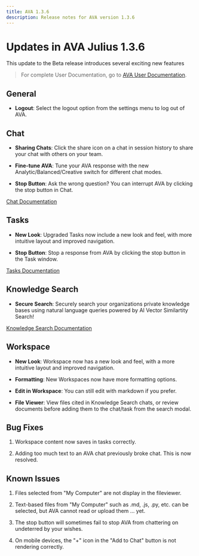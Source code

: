 ```yaml
---
title: AVA 1.3.6
description: Release notes for AVA version 1.3.6
---
```


# Updates in AVA Julius 1.3.6

This update to the Beta release introduces several exciting new features

> For complete User Documentation, go to [AVA User Documentation](https://datarm.notion.site/AVA-User-Documentation-d522aab7765b4f4aaf38aeaf0186e66e).

## General

- **Logout**: Select the logout option from the settings menu to log out of AVA.

## Chat

- **Sharing Chats**: Click the share icon on a chat in session history to share your chat with others on your team.

- **Fine-tune AVA**: Tune your AVA response with the new Analytic/Balanced/Creative switch for different chat modes.
- **Stop Button**: Ask the wrong question? You can interrupt AVA by clicking the stop button in Chat.

[Chat Documentation](https://datarm.notion.site/AVA-Chat-7799bf2a84a842cb8ddc164303f4f41b)

## Tasks

- **New Look**: Upgraded Tasks now include a new look and feel, with more intuitive layout and improved navigation.

- **Stop Button**: Stop a response from AVA by clicking the stop button in the Task window.

[Tasks Documentation](https://datarm.notion.site/AVA-Tasks-b59f920b85884e9f98cb3c2cba14d9e4)

## Knowledge Search

- **Secure Search**: Securely search your organizations private knowledge bases using natural language queries powered by AI Vector Similartity Search!

[Knowledge Search Documentation](https://datarm.notion.site/AVA-Knowledge-Search-In-Continued-Development-9b4904139f224574a8d4995f2d0ca333)

## Workspace

- **New Look**: Workspace now has a new look and feel, with a more intuitive layout and improved navigation.

- **Formatting**: New Workspaces now have more formatting options.
- **Edit in Workspace**: You can still edit with markdown if you prefer.
- **File Viewer**: View files cited in Knowledge Search chats, or review documents before adding them to the chat/task from the search modal.

## Bug Fixes

1. Workspace content now saves in tasks correctly.

2. Adding too much text to an AVA chat previously broke chat. This is now resolved.

## Known Issues

1. Files selected from "My Computer" are not display in the fileviewer.

2. Text-based files from "My Computer" such as .md, .js, .py, etc. can be selected, but AVA cannot read or upload them … yet.
3. The stop button will sometimes fail to stop AVA from chattering on undeterred by your wishes.
4. On mobile devices, the "+" icon in the "Add to Chat" button is not rendering correctly.
